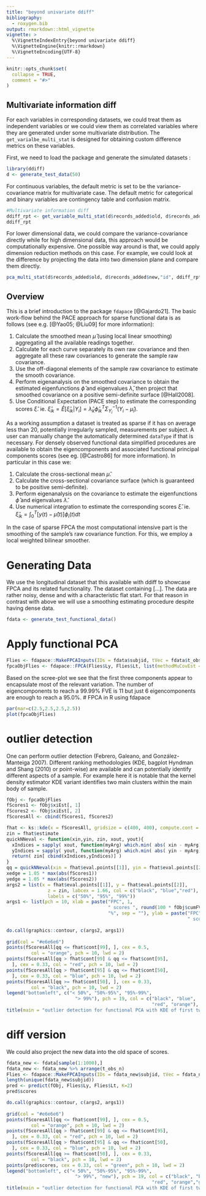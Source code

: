 ```yaml
---
title: "beyond univariate ddiff"
bibliography: 
  - roxygen.bib
output: rmarkdown::html_vignette
vignette: >
  %\VignetteIndexEntry{beyond univariate ddiff}
  %\VignetteEngine{knitr::rmarkdown}
  %\VignetteEncoding{UTF-8}
---
```


```r
knitr::opts_chunk$set(
  collapse = TRUE,
  comment = "#>"
)
```

## Multivariate information diff
For each variables in corresponding datasets, we could treat them as independent variables or we could view them as correlated variables where they are generated under some multivariate distribution.  The `get_varialbe_multi_stat` is designed for obtaining custom difference metrics on these variables. 

First, we need to load the package and generate the simulated datasets : 
```r
library(ddiff)
d <- generate_test_data(50)
```
For continuous variables, the default metric is set to be the variance-covariance matrix for multivariate case. The default metric for categorical and binary variables are contingency table and confusion matrix. 
```r
#Multivariate information diff
ddiff_rpt <- get_variable_multi_stat(d$records_added$old, d$records_added$new,"id")
ddiff_rpt
```
For lower dimensional data, we could compare the variance-covariance directly while for high dimensional data, this approach would be computationally expensive. One possible way around is that, we could apply dimension reduction methods on this case. For example, we could look at the difference by projecting the data into two dimension plane and compare them directly. 
```r
pca_multi_stat(d$records_added$old, d$records_added$new,"id", ddiff_rpt)
```

##  Overview 

This is a brief introduction to the package <tt>`fdapace`</tt> [@Gajardo21]. The basic work-flow behind the PACE approach for sparse functional data is as follows (see e.g. [@Yao05; @Liu09] for more information):

1. Calculate the smoothed mean $\hat{\mu}$ (using local linear smoothing) aggregating all the available readings together.
2. Calculate for each curve separately its own raw covariance and then aggregate all these raw covariances to generate the sample raw covariance.
3. Use the off-diagonal elements of the sample raw covariance to estimate the smooth covariance.
4. Perform eigenanalysis on the smoothed covariance to obtain the estimated eigenfunctions $\hat{\phi}$ and eigenvalues $\hat{\lambda}$, then project that smoothed covariance on a positive semi-definite surface [@Hall2008].
5. Use Conditional Expectation (PACE step) to estimate the corresponding scores $\hat{\xi}$.
ie. \newline 
$\hat{\xi}_{ik} = \hat{E}[\hat{\xi}_{ik}|Y_i] = \hat{\lambda}_k \hat{\phi}_{ik}^T \Sigma_{Y_i}^{-1}(Y_i-\hat{\mu}_i)$.

As a working assumption a dataset is treated as sparse if it has on average less than 20, potentially irregularly sampled, measurements per subject. A user can manually change the automatically determined <tt>`dataType`</tt> if that is necessary.
For densely observed functional data simplified procedures are available to obtain the eigencomponents and associated functional principal components scores (see eg.  [@Castro86] for more information). In particular in this case we:
 
1. Calculate the cross-sectional mean $\hat{\mu}$.
2. Calculate the cross-sectional covariance surface (which is guaranteed to be positive semi-definite).
3. Perform eigenanalysis on the covariance to estimate the eigenfunctions $\hat{\phi}$ and eigenvalues $\hat{\lambda}$.
4. Use numerical integration to estimate the corresponding scores $\hat{\xi}$.
  ie. \newline
 $\hat{\xi}_{ik} =  \int_0^T [ y(t) - \hat{\mu}(t)] \phi_i(t) dt$ 

In the case of sparse FPCA the most computational intensive part is the smoothing of the sample's raw covariance function. For this, we employ a local weighted bilinear smoother.


# Generating Data
We use the longitudinal dataset that this available with ddiff to showcase FPCA and its related functionality. The dataset containing [...]. The data are rather noisy, dense and with a characteristic flat start. For that reason in contrast with above we will use a smoothing estimating procedure despite having dense data.
```r
fdata <- generate_test_functional_data()
```

# Apply functional PCA

```r
Flies <- fdapace::MakeFPCAInputs(IDs = fdata$subjid, tVec = fdata$t_obs_n, yVec = fdata$y)
fpcaObjFlies <- fdapace::FPCA(Flies$Ly, Flies$Lt, list(methodMuCovEst = 'smooth', dataType='Dense', error = FALSE))
```
Based on the scree-plot we see that the first three components appear to encapsulate most of the relevant variation. The number of eigencomponents to reach a 99.99% FVE is 11 but just 6 eigencomponents are enough to reach a 95.0%. 
# FPCA in R using fdapace

```r
par(mar=c(2.5,2.5,2.5,2.5))
plot(fpcaObjFlies)
```
# outlier detection
One can perform outlier detection (Febrero, Galeano, and González-Manteiga 2007). Different ranking methodologies (KDE, bagplot Hyndman and Shang (2010) or point-wise) are available and can potentially identify different aspects of a sample. For example here it is notable that the kernel density estimator KDE variant identifies two main clusters within the main body of sample. 
```r
fObj <- fpcaObjFlies
fScores1 <- fObj$xiEst[, 1]
fScores2 <- fObj$xiEst[, 2]
fScoresAll <- cbind(fScores1, fScores2)

fhat <- ks::kde(x = fScoresAll, gridsize = c(400, 400), compute.cont = TRUE)
zin = fhat$estimate
quickNNeval <- function(xin,yin, zin, xout, yout){
  xIndices = sapply( xout, function(myArg) which.min( abs( xin - myArg) ), simplify = TRUE)
  yIndices = sapply( yout, function(myArg) which.min( abs( yin - myArg) ), simplify = TRUE)
  return( zin[ cbind(xIndices,yIndices)] )
}
qq = quickNNeval(xin = fhat$eval.points[[1]], yin = fhat$eval.points[[2]], zin = zin, xout = fScores1, yout = fScores2)
xedge = 1.05 * max(abs(fScores1))
yedge = 1.05 * max(abs(fScores2))
args2 = list(x = fhat$eval.points[[1]], y = fhat$eval.points[[2]], 
               z = zin, labcex = 1.66, col = c("black", "blue","red"), levels = fhat$cont[c(50, 95, 99)], 
               labels = c("50%", "95%", "99%"))
args1 <- list(pch = 10, xlab = paste("FPC", 1, 
                                     " scores ", round(100 * fObj$cumFVE[1]), 
                                     "%", sep = ""), ylab = paste("FPC", 2, 
                                                                  " scores ", round(diff(100 * fObj$cumFVE[c(2 - 
                                                                                                               1, 2)])), "%", sep = ""), xlim = c(-xedge, xedge), ylim = c(-yedge, yedge), lwd = 2)
do.call(graphics::contour, c(args2, args1))
  
grid(col = "#e6e6e6")
points(fScoresAll[qq <= fhat$cont[99], ], cex = 0.5, 
         col = "orange", pch = 10, lwd = 2)
points(fScoresAll[qq > fhat$cont[99] & qq <= fhat$cont[95], 
  ], cex = 0.33, col = "red", pch = 10, lwd = 2)
points(fScoresAll[qq > fhat$cont[95] & qq <= fhat$cont[50], 
  ], cex = 0.33, col = "blue", pch = 10, lwd = 2)
points(fScoresAll[qq >= fhat$cont[50], ], cex = 0.33, 
         col = "black", pch = 10, lwd = 2)
legend("bottomleft", c("< 50%", "50%-95%", "95%-99%", 
                         "> 99%"), pch = 19, col = c("black", "blue", 
                                                     "red", "orange"), pt.cex = 1.5, bg = "white")
title(main = "outlier detection for functional PCA with KDE of first two PC scores")
```
# diff version

We could also project the new data into the old space of scores. 
```r
fdata_new <- fdata[sample(1:1000),]
fdata_new <- fdata_new %>% arrange(t_obs_n)
Flies <- fdapace::MakeFPCAInputs(IDs = fdata_new$subjid, tVec = fdata_new$t_obs_n, yVec = fdata_new$y)
length(unique(fdata_new$subjid))
pred <- predict(fObj, Flies$Ly, Flies$Lt, K=2)
pred$scores
```
```r
do.call(graphics::contour, c(args2, args1))
  
grid(col = "#e6e6e6")
points(fScoresAll[qq <= fhat$cont[99], ], cex = 0.5, 
         col = "orange", pch = 10, lwd = 2)
points(fScoresAll[qq > fhat$cont[99] & qq <= fhat$cont[95], 
  ], cex = 0.33, col = "red", pch = 10, lwd = 2)
points(fScoresAll[qq > fhat$cont[95] & qq <= fhat$cont[50], 
  ], cex = 0.33, col = "blue", pch = 10, lwd = 2)
points(fScoresAll[qq >= fhat$cont[50], ], cex = 0.33, 
         col = "black", pch = 10, lwd = 2)
points(pred$scores, cex = 0.33, col = "green", pch = 10, lwd = 2)
legend("bottomleft", c("< 50%", "50%-95%", "95%-99%", 
                         "> 99%", "new"), pch = 19, col = c("black", "blue", 
                                                     "red", "orange","green"), pt.cex = 1.5, bg = "white")
title(main = "outlier detection for functional PCA with KDE of first two PC scores")
```
